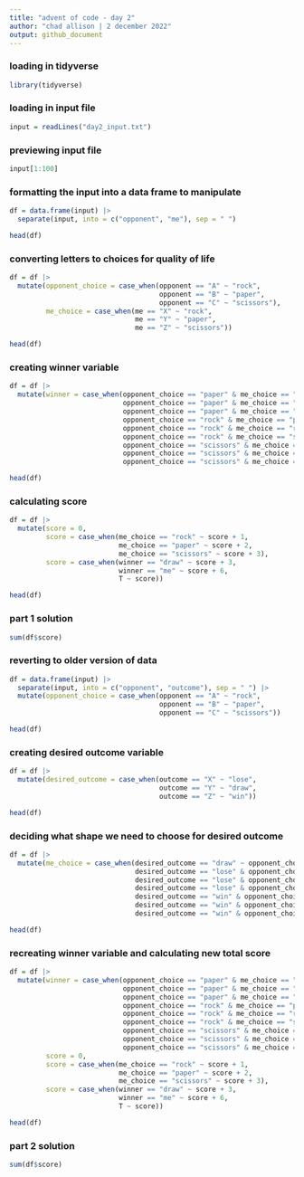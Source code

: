 ---
title: "advent of code - day 2"
author: "chad allison | 2 december 2022"
output: github_document
---

### loading in tidyverse

```{r message = F, warning = F}
library(tidyverse)
```

### loading in input file

```{r}
input = readLines("day2_input.txt")
```

### previewing input file

```{r}
input[1:100]
```

### formatting the input into a data frame to manipulate

```{r}
df = data.frame(input) |>
  separate(input, into = c("opponent", "me"), sep = " ")

head(df)
```

### converting letters to choices for quality of life

```{r}
df = df |>
  mutate(opponent_choice = case_when(opponent == "A" ~ "rock",
                                     opponent == "B" ~ "paper",
                                     opponent == "C" ~ "scissors"),
         me_choice = case_when(me == "X" ~ "rock",
                               me == "Y" ~ "paper",
                               me == "Z" ~ "scissors"))

head(df)
```

### creating winner variable

```{r}
df = df |>
  mutate(winner = case_when(opponent_choice == "paper" & me_choice == "paper" ~ "draw",
                            opponent_choice == "paper" & me_choice == "rock" ~ "opponent",
                            opponent_choice == "paper" & me_choice == "scissors" ~ "me",
                            opponent_choice == "rock" & me_choice == "paper" ~ "me",
                            opponent_choice == "rock" & me_choice == "rock" ~ "draw",
                            opponent_choice == "rock" & me_choice == "scissors" ~ "opponent",
                            opponent_choice == "scissors" & me_choice == "paper" ~ "opponent",
                            opponent_choice == "scissors" & me_choice == "rock" ~ "me",
                            opponent_choice == "scissors" & me_choice == "scissors" ~ "draw"))

head(df)
```

### calculating score

```{r}
df = df |>
  mutate(score = 0,
         score = case_when(me_choice == "rock" ~ score + 1,
                           me_choice == "paper" ~ score + 2,
                           me_choice == "scissors" ~ score + 3),
         score = case_when(winner == "draw" ~ score + 3,
                           winner == "me" ~ score + 6,
                           T ~ score))

head(df)
```

### part 1 solution

```{r}
sum(df$score)
```

### reverting to older version of data

```{r}
df = data.frame(input) |>
  separate(input, into = c("opponent", "outcome"), sep = " ") |>
  mutate(opponent_choice = case_when(opponent == "A" ~ "rock",
                                     opponent == "B" ~ "paper",
                                     opponent == "C" ~ "scissors"))

head(df)
```

### creating desired outcome variable

```{r}
df = df |>
  mutate(desired_outcome = case_when(outcome == "X" ~ "lose",
                                     outcome == "Y" ~ "draw",
                                     outcome == "Z" ~ "win"))

head(df)
```

### deciding what shape we need to choose for desired outcome

```{r}
df = df |>
  mutate(me_choice = case_when(desired_outcome == "draw" ~ opponent_choice,
                               desired_outcome == "lose" & opponent_choice == "rock" ~ "scissors",
                               desired_outcome == "lose" & opponent_choice == "paper" ~ "rock",
                               desired_outcome == "lose" & opponent_choice == "scissors" ~ "paper",
                               desired_outcome == "win" & opponent_choice == "rock" ~ "paper",
                               desired_outcome == "win" & opponent_choice == "paper" ~ "scissors",
                               desired_outcome == "win" & opponent_choice == "scissors" ~ "rock"))

head(df)
```

### recreating winner variable and calculating new total score

```{r}
df = df |>
  mutate(winner = case_when(opponent_choice == "paper" & me_choice == "paper" ~ "draw",
                            opponent_choice == "paper" & me_choice == "rock" ~ "opponent",
                            opponent_choice == "paper" & me_choice == "scissors" ~ "me",
                            opponent_choice == "rock" & me_choice == "paper" ~ "me",
                            opponent_choice == "rock" & me_choice == "rock" ~ "draw",
                            opponent_choice == "rock" & me_choice == "scissors" ~ "opponent",
                            opponent_choice == "scissors" & me_choice == "paper" ~ "opponent",
                            opponent_choice == "scissors" & me_choice == "rock" ~ "me",
                            opponent_choice == "scissors" & me_choice == "scissors" ~ "draw"),
         score = 0,
         score = case_when(me_choice == "rock" ~ score + 1,
                           me_choice == "paper" ~ score + 2,
                           me_choice == "scissors" ~ score + 3),
         score = case_when(winner == "draw" ~ score + 3,
                           winner == "me" ~ score + 6,
                           T ~ score))

head(df)
```

### part 2 solution

```{r}
sum(df$score)
```
















